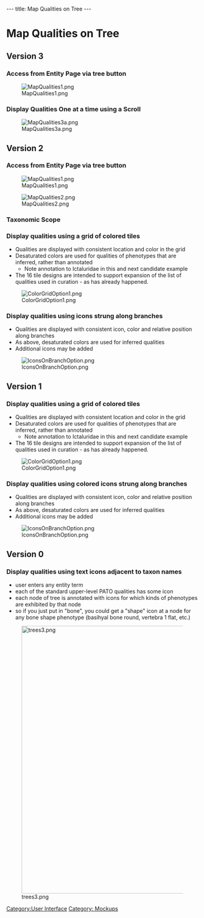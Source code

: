 ---
title: Map Qualities on Tree
---

= Map Qualities on Tree =

== Version 3 ==
=== Access from Entity Page via tree button ===
[[Image:MapQualities1.png]]
=== Display Qualities One at a time using a Scroll ===
[[Image:MapQualities3a.png]]

== Version 2 ==
=== Access from Entity Page via tree button ===

[[Image:MapQualities1.png]]

[[Image:MapQualities2.png]]

=== Taxonomic Scope ===

=== Display qualities using a grid of colored tiles===

* Qualities are displayed with consistent location and color in the grid
* Desaturated colors are used for qualities of phenotypes that are inferred, rather than annotated
** Note annotation to Ictaluridae in this and next candidate example
* The 16 tile designs are intended to support expansion of the list of qualities used in curation - as has already happened.
[[Image:ColorGridOption1.png]]

===Display qualities using icons strung along branches===
* Qualities are displayed with consistent icon, color and relative position along branches
* As above, desaturated colors are used for inferred qualities
* Additional icons may be added

[[Image:IconsOnBranchOption.png]]


== Version 1 ==
=== Display qualities using a grid of colored tiles ===

* Qualities are displayed with consistent location and color in the grid
* Desaturated colors are used for qualities of phenotypes that are inferred, rather than annotated
** Note annotation to Ictaluridae in this and next candidate example
* The 16 tile designs are intended to support expansion of the list of qualities used in curation - as has already happened.
[[Image:ColorGridOption1.png]]

=== Display qualities using colored icons strung along branches ===
* Qualities are displayed with consistent icon, color and relative position along branches
* As above, desaturated colors are used for inferred qualities
* Additional icons may be added

[[Image:IconsOnBranchOption.png]]

== Version 0 ==
=== Display qualities using text icons adjacent to taxon names ===

* user enters any entity term
* each of the standard upper-level PATO qualities has some icon
* each node of tree is annotated with icons for which kinds of phenotypes are exhibited by that node
* so if you just put in "bone", you could get a "shape" icon at a node for any bone shape phenotype (basihyal bone round, vertebra 1 flat, etc.)

[[Image:trees3.png|700px]]

[[Category:User Interface]]
[[Category: Mockups]]